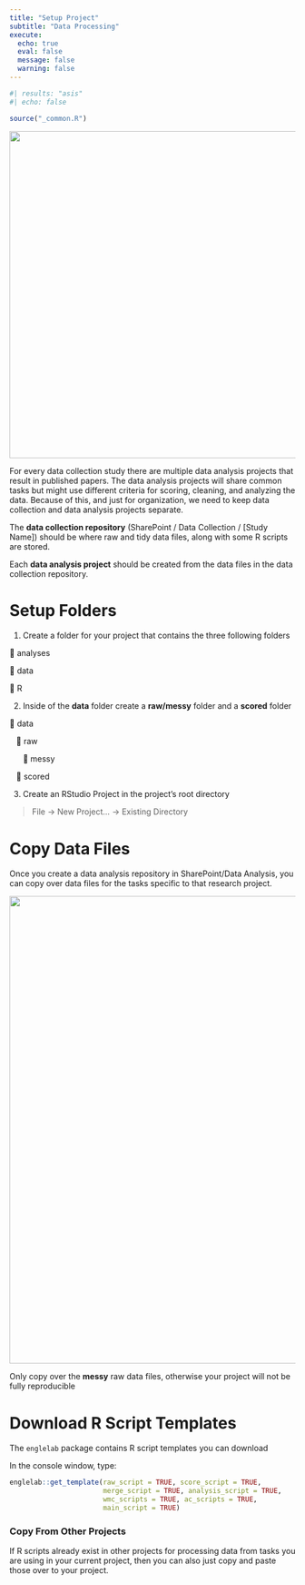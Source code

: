 ```yaml
---
title: "Setup Project"
subtitle: "Data Processing"
execute:
  echo: true
  eval: false
  message: false
  warning: false
---
```


```r
#| results: "asis"
#| echo: false

source("_common.R")
```

![](images/data_collection_to_analysis.png){width="575"}

For every data collection study there are multiple data analysis projects that result in published papers. The data analysis projects will share common tasks but might use different criteria for scoring, cleaning, and analyzing the data. Because of this, and just for organization, we need to keep data collection and data analysis projects separate.

The **data collection repository** (SharePoint / Data Collection / \[Study Name\]) should be where raw and tidy data files, along with some R scripts are stored.

Each **data analysis project** should be created from the data files in the data collection repository.

# Setup Folders

1.  Create a folder for your project that contains the three following folders

📁 analyses

📁 data

📁 R

2.  Inside of the **data** folder create a **raw/messy** folder and a **scored** folder

📁 data

   📁 raw

      📁 messy

   📁 scored

3.  Create an RStudio Project in the project's root directory

> File -\> New Project... -\> Existing Directory

# Copy Data Files

Once you create a data analysis repository in SharePoint/Data Analysis, you can copy over data files for the tasks specific to that research project.

![](images/data_to_analysis.png){fig-align="center" width="822"}

::: callout-important
Only copy over the **messy** raw data files, otherwise your project will not be fully reproducible
:::

# Download R Script Templates

The `englelab` package contains R script templates you can download

In the console window, type:

```r
englelab::get_template(raw_script = TRUE, score_script = TRUE, 
                       merge_script = TRUE, analysis_script = TRUE, 
                       wmc_scripts = TRUE, ac_scripts = TRUE, 
                       main_script = TRUE)
```

### Copy From Other Projects

If R scripts already exist in other projects for processing data from tasks you are using in your current project, then you can also just copy and paste those over to your project.
